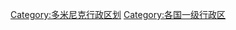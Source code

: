 {{Commonscat|Parishes in Dominica}}

[[Category:多米尼克行政区划|Category:多米尼克行政区划]]
[[Category:各国一级行政区|Category:各国一级行政区]]